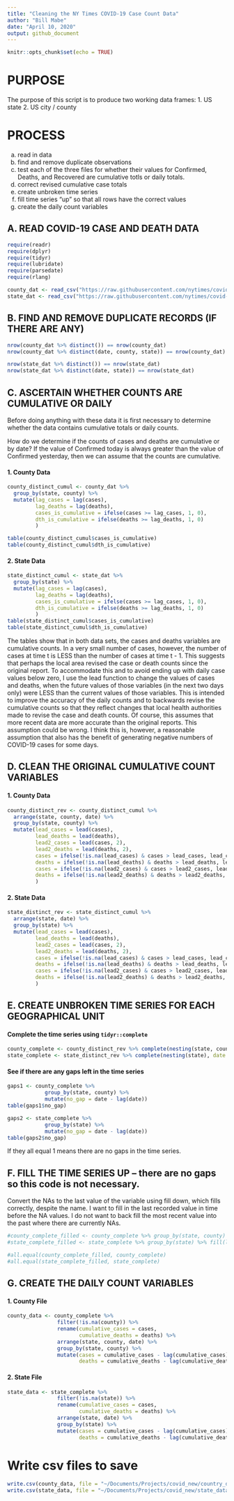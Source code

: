 ```yaml
---
title: "Cleaning the NY Times COVID-19 Case Count Data"
author: "Bill Mabe"
date: "April 10, 2020"
output: github_document
---
```


```r
knitr::opts_chunk$set(echo = TRUE)
```

# PURPOSE

The purpose of this script is to produce two working data frames:
1. US state
2. US city / county

# PROCESS
(a) read in data
(b) find and remove duplicate observations
(c) test each of the three files for whether their values for Confirmed, Deaths, and Recovered are cumulative totls or daily totals.
(d) correct revised cumulative case totals
(e) create unbroken time series
(f) fill time series "up" so that all rows have the correct values
(g) create the daily count variables


## A. READ COVID-19 CASE AND DEATH DATA

```r
require(readr)
require(dplyr)
require(tidyr)
require(lubridate)
require(parsedate)
require(rlang)

county_dat <- read_csv("https://raw.githubusercontent.com/nytimes/covid-19-data/master/us-counties.csv")
state_dat <- read_csv("https://raw.githubusercontent.com/nytimes/covid-19-data/master/us-states.csv")
```

## B. FIND AND REMOVE DUPLICATE RECORDS (IF THERE ARE ANY)

```r
nrow(county_dat %>% distinct()) == nrow(county_dat)
nrow(county_dat %>% distinct(date, county, state)) == nrow(county_dat)

nrow(state_dat %>% distinct()) == nrow(state_dat)
nrow(state_dat %>% distinct(date, state)) == nrow(state_dat)
```

## C. ASCERTAIN WHETHER COUNTS ARE CUMULATIVE OR DAILY

Before doing anything with these data it is first necessary to determine whether the data contains cumulative totals or daily counts.

How do we determine if the counts of cases and deaths are cumulative or by date? If the value of Confirmed today is always greater than the value of Confirmed yesterday, then we can assume that the counts are cumulative.

#### 1. County Data

```r
county_distinct_cumul <- county_dat %>% 
  group_by(state, county) %>%
  mutate(lag_cases = lag(cases),
         lag_deaths = lag(deaths),
         cases_is_cumulative = ifelse(cases >= lag_cases, 1, 0),
         dth_is_cumulative = ifelse(deaths >= lag_deaths, 1, 0)
         )

table(county_distinct_cumul$cases_is_cumulative)
table(county_distinct_cumul$dth_is_cumulative)
```

#### 2. State Data

```r
state_distinct_cumul <- state_dat %>% 
  group_by(state) %>%
  mutate(lag_cases = lag(cases),
         lag_deaths = lag(deaths),
         cases_is_cumulative = ifelse(cases >= lag_cases, 1, 0),
         dth_is_cumulative = ifelse(deaths >= lag_deaths, 1, 0)
         )
table(state_distinct_cumul$cases_is_cumulative)
table(state_distinct_cumul$dth_is_cumulative)
```

The tables show that in both data sets, the cases and deaths variables are cumulative counts. In a very small number of cases, however, the number of cases at time t is LESS than the number of cases at time t - 1. This suggests that perhaps the local area revised the case or death counts since the original report. To accommodate this and to avoid ending up with daily case values below zero, I use the lead function to change the values of cases and deaths, when the future values of those variables (in the next two days only) were LESS than the current values of those variables. This is intended to improve the accuracy of the daily counts and to backwards revise the cumulative counts so that they reflect changes that local health authorities made to revise the case and death counts. Of course, this assumes that more recent data are more accurate than the original reports. This assumption could be wrong. I think this is, however, a reasonable assumption that also has the benefit of generating negative numbers of COVID-19 cases for some days.

## D. CLEAN THE ORIGINAL CUMULATIVE COUNT VARIABLES

#### 1. County Data

```r
county_distinct_rev <- county_distinct_cumul %>% 
  arrange(state, county, date) %>%
  group_by(state, county) %>%
  mutate(lead_cases = lead(cases),
         lead_deaths = lead(deaths),
         lead2_cases = lead(cases, 2),
         lead2_deaths = lead(deaths, 2),
         cases = ifelse(!is.na(lead_cases) & cases > lead_cases, lead_cases, cases),
         deaths = ifelse(!is.na(lead_deaths) & deaths > lead_deaths, lead_deaths, deaths),
         cases = ifelse(!is.na(lead2_cases) & cases > lead2_cases, lead2_cases, cases),
         deaths = ifelse(!is.na(lead2_deaths) & deaths > lead2_deaths, lead2_deaths, deaths)
         )
```

#### 2. State Data

```r
state_distinct_rev <- state_distinct_cumul %>% 
  arrange(state, date) %>%
  group_by(state) %>%
  mutate(lead_cases = lead(cases),
         lead_deaths = lead(deaths),
         lead2_cases = lead(cases, 2),
         lead2_deaths = lead(deaths, 2),
         cases = ifelse(!is.na(lead_cases) & cases > lead_cases, lead_cases, cases),
         deaths = ifelse(!is.na(lead_deaths) & deaths > lead_deaths, lead_deaths, deaths),
         cases = ifelse(!is.na(lead2_cases) & cases > lead2_cases, lead2_cases, cases),
         deaths = ifelse(!is.na(lead2_deaths) & deaths > lead2_deaths, lead2_deaths, deaths)
         )
```

## E. CREATE UNBROKEN TIME SERIES FOR EACH GEOGRAPHICAL UNIT

#### Complete the time series using `tidyr::complete`

```r
county_complete <- county_distinct_rev %>% complete(nesting(state, county), date = seq(min(date), max(date), by = "day"))
state_complete <- state_distinct_rev %>% complete(nesting(state), date = seq(min(date), max(date), by = "day"))
```

#### See if there are any gaps left in the time series

```r
gaps1 <- county_complete %>% 
            group_by(state, county) %>% 
            mutate(no_gap = date - lag(date))
table(gaps1$no_gap)

gaps2 <- state_complete %>% 
            group_by(state) %>% 
            mutate(no_gap = date - lag(date))
table(gaps2$no_gap)
```

If they all equal 1 means there are no gaps in the time series.


## F. FILL THE TIME SERIES UP -- there are no gaps so this code is not necessary.

Convert the NAs to the last value of the variable using fill down, which fills correctly, despite the name. I want to fill in the last recorded value in time before the NA values. I do not want to back fill the most recent value into the past where there are currently NAs.

```r
#county_complete_filled <- county_complete %>% group_by(state, county) %>% fill(lag_cases:lead2_deaths, .direction = "down")
#state_complete_filled <- state_complete %>% group_by(state) %>% fill(lag_cases:lead2_deaths, .direction = "down")

#all.equal(county_complete_filled, county_complete)
#all.equal(state_complete_filled, state_complete)
```

## G. CREATE THE DAILY COUNT VARIABLES

#### 1. County File

```r
county_data <- county_complete %>% 
                filter(!is.na(county)) %>%
                rename(cumulative_cases = cases,
                       cumulative_deaths = deaths) %>%
                arrange(state, county, date) %>%
                group_by(state, county) %>%
                mutate(cases = cumulative_cases - lag(cumulative_cases),
                       deaths = cumulative_deaths - lag(cumulative_deaths))
```

#### 2. State File

```r
state_data <- state_complete %>% 
                filter(!is.na(state)) %>%
                rename(cumulative_cases = cases,
                       cumulative_deaths = deaths) %>%
                arrange(state, date) %>%
                group_by(state) %>%
                mutate(cases = cumulative_cases - lag(cumulative_cases),
                       deaths = cumulative_deaths - lag(cumulative_deaths))
```

# Write csv files to save

```r
write.csv(county_data, file = "~/Documents/Projects/covid_new/country_data.csv", row.names = FALSE)
write.csv(state_data, file = "~/Documents/Projects/covid_new/state_data.csv", row.names = FALSE)
```

